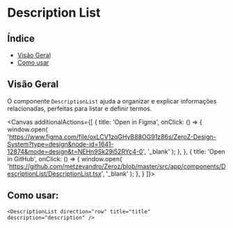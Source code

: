 
<Meta of={DescriptionList} />

# Description List

## Índice

- [Visão Geral](#visão-geral)
- [Como usar](#como-usar)

## Visão Geral

O componente `DescriptionList` ajuda a organizar e explicar informações relacionadas, perfeitas para listar e definir termos.

<Canvas additionalActions={[
    {
      title: 'Open in Figma', 
      onClick: () => {
        window.open(
          'https://www.figma.com/file/oxLCV1zqGHyB88OG91z86s/ZeroZ-Design-System?type=design&node-id=1641-12874&mode=design&t=NEHn9Sk29i52RYc4-0',
          '_blank'
        );
      },
    },
    {
      title: 'Open in GitHub',
      onClick: () => {
        window.open(
          'https://github.com/metzevandro/Zeroz/blob/master/src/app/components/DescriptionList/DescriptionList.tsx',
          '_blank'
        );
      },
    }
  ]}>
  <Story/>

</Canvas>

<Controls />

## Como usar:

```tsx
<DescriptionList direction="row" title="title" description="description" />
```
